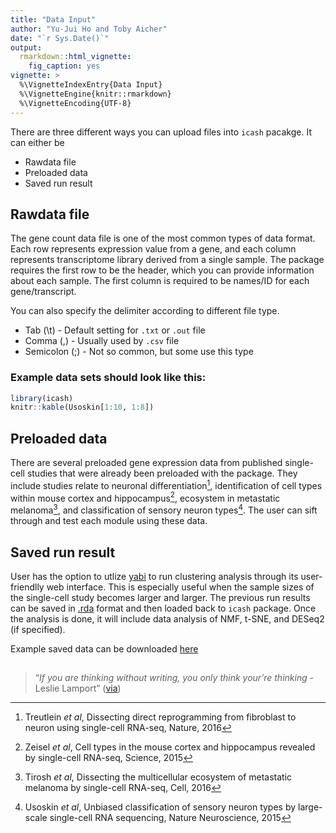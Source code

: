 ```yaml
---
title: "Data Input"
author: "Yu-Jui Ho and Toby Aicher"
date: "`r Sys.Date()`"
output: 
  rmarkdown::html_vignette:
    fig_caption: yes
vignette: >
  %\VignetteIndexEntry{Data Input}
  %\VignetteEngine{knitr::rmarkdown}
  %\VignetteEncoding{UTF-8}
---
```


There are three different ways you can upload files into `icash` pacakge. It can either be 

- Rawdata file 
- Preloaded data
- Saved run result

## Rawdata file

The gene count data file is one of the most common types of data format. Each row represents expression value from a gene, and each column represents transcriptome library derived from a single sample. The package requires the first row to be the header, which you can provide information about each sample. The first column is required to be names/ID for each gene/transcript. 

You can also specify the delimiter according to different file type.

- Tab (\\t) - Default setting for `.txt` or `.out` file
- Comma (,) - Usually used by `.csv` file
- Semicolon (;) - Not so common, but some use this type

### Example data sets should look like this: 

```r
library(icash)
knitr::kable(Usoskin[1:10, 1:8])
```

## Preloaded data

There are several preloaded gene expression data from published single-cell studies that were already been preloaded with the package. They include studies relate to neuronal differentiation^[Treutlein *et al*, Dissecting direct reprogramming from fibroblast to neuron using single-cell RNA-seq, Nature, 2016], identification of cell types within mouse cortex and hippocampus^[Zeisel *et al*, Cell types in the mouse cortex and hippocampus revealed by single-cell RNA-seq, Science, 2015], ecosystem in metastatic melanoma^[Tirosh *et al*, Dissecting the multicellular ecosystem of metastatic melanoma by single-cell RNA-seq, Cell, 2016], and classification of sensory neuron types^[Usoskin *et al*, Unbiased classification of sensory neuron types by large-scale single-cell RNA sequencing, Nature Neuroscience, 2015]. The user can sift through and test each module using these data.

## Saved run result

User has the option to utlize [yabi](https://demo.bsr.tools/yabi/login/?next=/yabi/) to run clustering analysis through its user-friendlly web interface. This is especially useful when the sample sizes of the single-cell study becomes larger and larger. The previous run results can be saved in [.rda](https://stat.ethz.ch/R-manual/R-devel/library/base/html/load.html) format and then loaded back to `icash` package. Once the analysis is done, it will include data analysis of NMF, t-SNE, and DESeq2 (if specified). 

Example saved data can be downloaded [here](https://)

##

> "*If you are thinking without writing, you only think your're thinking* - Leslie Lamport"
([via](https://www.youtube.com/watch?v=-4Yp3j_jk8Q))
